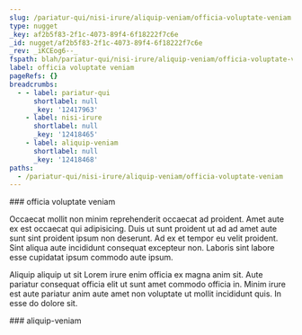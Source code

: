 ```yaml
---
slug: /pariatur-qui/nisi-irure/aliquip-veniam/officia-voluptate-veniam
type: nugget
_key: af2b5f83-2f1c-4073-89f4-6f18222f7c6e
_id: nugget/af2b5f83-2f1c-4073-89f4-6f18222f7c6e
_rev: _iKCEog6--_
fspath: blah/pariatur-qui/nisi-irure/aliquip-veniam/officia-voluptate-veniam.md
label: officia voluptate veniam
pageRefs: {}
breadcrumbs:
  - - label: pariatur-qui
      shortlabel: null
      _key: '12417963'
    - label: nisi-irure
      shortlabel: null
      _key: '12418465'
    - label: aliquip-veniam
      shortlabel: null
      _key: '12418468'
paths:
  - /pariatur-qui/nisi-irure/aliquip-veniam/officia-voluptate-veniam
---
```


<NuggetArea>
<Nugget slug="/pariatur-qui/nisi-irure/aliquip-veniam/officia-voluptate-veniam" type="nugget" _key="af2b5f83-2f1c-4073-89f4-6f18222f7c6e" _id="nugget/af2b5f83-2f1c-4073-89f4-6f18222f7c6e" _rev="_iKCEog6--_" fspath="blah/pariatur-qui/nisi-irure/aliquip-veniam/officia-voluptate-veniam.md" label="officia voluptate veniam" paths="/pariatur-qui/nisi-irure/aliquip-veniam/officia-voluptate-veniam">
<NuggetBody>
### officia voluptate veniam

Occaecat mollit non minim reprehenderit occaecat ad proident. Amet aute ex est occaecat qui adipisicing. Duis ut sunt proident ut ad ad amet aute sunt sint proident ipsum non deserunt. Ad ex et tempor eu velit proident. Sint aliqua aute incididunt consequat excepteur non. Laboris sint labore esse cupidatat ipsum commodo aute ipsum.

Aliquip aliquip ut sit Lorem irure enim officia ex magna anim sit. Aute pariatur consequat officia elit ut sunt amet commodo officia in. Minim irure est aute pariatur anim aute amet non voluptate ut mollit incididunt quis. In esse do dolore sit.

</NuggetBody>
<Breadcrumbs>
<Crumbs>
<Crumb _key="12417963" label="pariatur-qui" /><Crumb _key="12418465" label="nisi-irure" /><Crumb _key="12418468" label="aliquip-veniam" />
</Crumbs>
</Breadcrumbs>
</Nugget>

<NuggetsInbound>
</NuggetsInbound>
<NuggetsOutbound>
</NuggetsOutbound>
</NuggetArea>
<PassagesInbound>
<Passage direction="inbound" type="passage" _key="12418468" _id="passage/12418468" _rev="_iKCEogy--_" label="aliquip-veniam" passage="aliquip-veniam" fspath="blah/pariatur-qui/nisi-irure/aliquip-veniam" paths="/pariatur-qui/nisi-irure/aliquip-veniam" slug="/pariatur-qui/nisi-irure/aliquip-veniam">
<NuggetBody>
### aliquip-veniam

</NuggetBody>
<Breadcrumbs>
<Crumbs>
<Crumb _key="12417963" label="pariatur-qui" /><Crumb _key="12418465" label="nisi-irure" />
</Crumbs>
</Breadcrumbs>
</Passage>

</PassagesInbound>
<PassagesOutbound>
</PassagesOutbound>